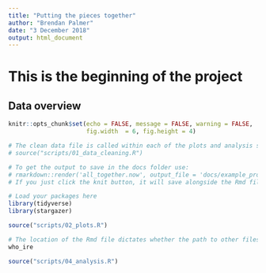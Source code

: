 ```yaml
---
title: "Putting the pieces together"
author: "Brendan Palmer"
date: "3 December 2018"
output: html_document
---
```


# This is the beginning of the project

## Data overview
```r

knitr::opts_chunk$set(echo = FALSE, message = FALSE, warning = FALSE, 
                      fig.width  = 6, fig.height = 4)

# The clean data file is called within each of the plots and analysis scripts
# source("scripts/01_data_cleaning.R")

# To get the output to save in the docs folder use:
# rmarkdown::render('all_together.now', output_file = 'docs/example_project_report.docx') in the console
# If you just click the knit button, it will save alongside the Rmd file

# Load your packages here  
library(tidyverse)
library(stargazer)
```

```r

source("scripts/02_plots.R")

# The location of the Rmd file dictates whether the path to other files is successful
who_ire
```

```r

source("scripts/04_analysis.R")

```

